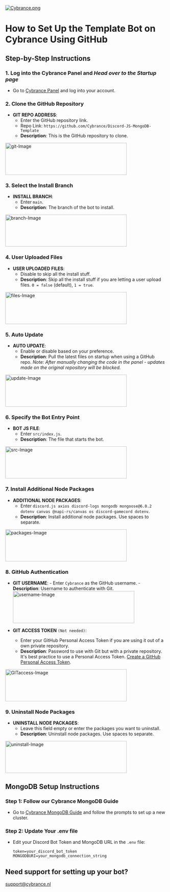 [![Cybrance.png](https://i.postimg.cc/jCVhPrnp/Cybrance.png)](https://postimg.cc/N24TvS4D)

# How to Set Up the Template Bot on Cybrance Using GitHub

## Step-by-Step Instructions

### 1. Log into the Cybrance Panel and _Head over to the Startup page_

- Go to [Cybrance Panel](https://panel.Cybrance.com/) and log into your account.

### 2. Clone the GitHub Repository

- **GIT REPO ADDRESS**:
  - Enter the GitHub repository link.
  - Repo Link: `https://github.com/Cybrance/Discord-JS-MongoDB-Template`
  - **Description**: This is the GitHub repository to clone.

<a href="https://github.com/Cybrance/Discord-JS-MongoDB-Template">
   <img src="images/git.png" alt="git-Image" width="380" height="100">
</a>

### 3. Select the Install Branch

- **INSTALL BRANCH**:
  - Enter `main`.
  - **Description**: The branch of the bot to install.

<a href="https://github.com/Cybrance/Discord-JS-MongoDB-Template">
   <img src="images/branch.png" alt="branch-Image" width="380" height="100">
</a>

### 4. User Uploaded Files

- **USER UPLOADED FILES**:
  - Disable to skip all the install stuff.
  - **Description**: Skip all the install stuff if you are letting a user upload files. `0 = false` (default), `1 = true`.

<a href="https://github.com/Cybrance/Discord-JS-MongoDB-Template">
   <img src="images/uploadedFiles.png" alt="files-Image" width="380" height="100">
</a>

### 5. Auto Update

- **AUTO UPDATE**:
  - Enable or disable based on your preference.
  - **Description**: Pull the latest files on startup when using a GitHub repo.
    _Note: After manually changing the code in the panel - updates made on the original repository will be blocked._

<a href="https://github.com/Cybrance/Discord-JS-MongoDB-Template">
   <img src="images/autoUpdate.png" alt="update-Image" width="380" height="100">
</a>

### 6. Specify the Bot Entry Point

- **BOT JS FILE**:
  - Enter `src/index.js`.
  - **Description**: The file that starts the bot.

<a href="https://github.com/Cybrance/Discord-JS-MongoDB-Template">
   <img src="images/src.png" alt="src-Image" width="380" height="100">
</a>

### 7. Install Additional Node Packages

- **ADDITIONAL NODE PACKAGES**:
  - Enter `discord.js axios discord-logs mongodb mongoose@6.0.2 dotenv canvas @napi-rs/canvas os discord-gamecord dotenv`.
  - **Description**: Install additional node packages. Use spaces to separate.

<a href="https://github.com/Cybrance/Discord-JS-MongoDB-Template">
   <img src="images/packages.png" alt="packages-Image" width="380" height="100">
</a>

### 8. GitHub Authentication

- **GIT USERNAME**: - Enter `Cybrance` as the GitHub username. - **Description**: Username to authenticate with Git.
  <a href="https://github.com/Cybrance/Discord-JS-MongoDB-Template">
  <img src="images/username.png" alt="username-Image" width="380" height="100">
  </a>

- **GIT ACCESS TOKEN** `(Not needed)`:
  - Enter your GitHub Personal Access Token if you are using it out of a own private repository.
  - **Description**: Password to use with Git but with a private repository. It's best practice to use a Personal Access Token. [Create a GitHub Personal Access Token](https://github.com/settings/tokens).

<a href="https://github.com/Cybrance/Discord-JS-MongoDB-Template">
   <img src="images/GITaccess.png" alt="GITaccess-Image" width="380" height="100">
</a>

### 9. Uninstall Node Packages

- **UNINSTALL NODE PACKAGES**:
  - Leave this field empty or enter the packages you want to uninstall.
  - **Description**: Uninstall node packages. Use spaces to separate.

<a href="https://github.com/Cybrance/Discord-JS-MongoDB-Template">
   <img src="images/uninstall.png" alt="uninstall-Image" width="380" height="100">
</a>

## MongoDB Setup Instructions

### Step 1: Follow our Cybrance MongoDB Guide

- Go to [Cybrance MongoDB Guide](https://Cybrance.com/blog) and follow the prompts to set up a new cluster.

### Step 2: Update Your .env file

- Edit your Discord Bot Token and MongoDB URL in the `.env` file:
  ```env
  token=your_discord_bot_token
  MONGODBURI=your_mongodb_connection_string
  ```

## Need support for setting up your bot?

support@cybrance.nl
